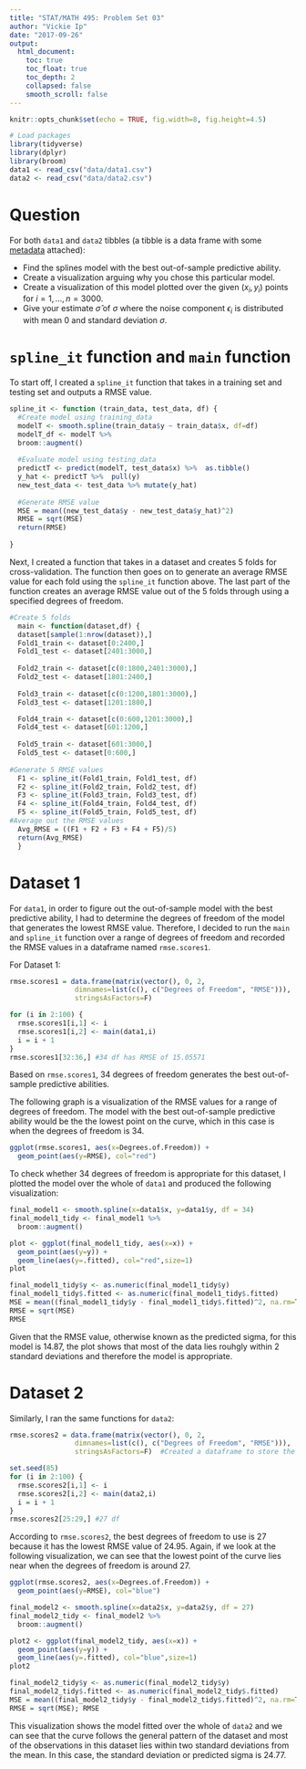 ```yaml
---
title: "STAT/MATH 495: Problem Set 03"
author: "Vickie Ip"
date: "2017-09-26"
output:
  html_document:
    toc: true
    toc_float: true
    toc_depth: 2
    collapsed: false
    smooth_scroll: false
---
```


```r
knitr::opts_chunk$set(echo = TRUE, fig.width=8, fig.height=4.5)

# Load packages
library(tidyverse)
library(dplyr)
library(broom)
data1 <- read_csv("data/data1.csv")
data2 <- read_csv("data/data2.csv")
```

# Question

For both `data1` and `data2` tibbles (a tibble is a data frame with some
[metadata](https://blog.rstudio.com/2016/03/24/tibble-1-0-0#tibbles-vs-data-frames) attached):

* Find the splines model with the best out-of-sample predictive ability.
* Create a visualization arguing why you chose this particular model.
* Create a visualization of this model plotted over the given $(x_i, y_i)$ points for $i=1,\ldots,n=3000$.
* Give your estimate $\widehat{\sigma}$ of $\sigma$ where the noise component $\epsilon_i$ is distributed with mean 0 and standard deviation $\sigma$.

# `spline_it` function and `main` function

To start off, I created a `spline_it` function that takes in a training set and testing set and outputs a RMSE value. 

```r
spline_it <- function (train_data, test_data, df) {
  #Create model using training_data
  modelT <- smooth.spline(train_data$y ~ train_data$x, df=df) 
  modelT_df <- modelT %>%
  broom::augment()
  
  #Evaluate model using testing_data
  predictT <- predict(modelT, test_data$x) %>%  as.tibble() 
  y_hat <- predictT %>%  pull(y)
  new_test_data <- test_data %>% mutate(y_hat)
  
  #Generate RMSE value
  MSE = mean((new_test_data$y - new_test_data$y_hat)^2) 
  RMSE = sqrt(MSE)
  return(RMSE)
  
}
```


Next, I created a function that takes in a dataset and creates 5 folds for cross-validation. The function then goes on to generate an average RMSE value for each fold using the `spline_it` function above. The last part of the function creates an average RMSE value out of the 5 folds through using a specified degrees of freedom.

```r
#Create 5 folds
  main <- function(dataset,df) {
  dataset[sample(1:nrow(dataset)),]
  Fold1_train <- dataset[0:2400,] 
  Fold1_test <- dataset[2401:3000,]
  
  Fold2_train <- dataset[c(0:1800,2401:3000),] 
  Fold2_test <- dataset[1801:2400,] 
  
  Fold3_train <- dataset[c(0:1200,1801:3000),]
  Fold3_test <- dataset[1201:1800,]

  Fold4_train <- dataset[c(0:600,1201:3000),] 
  Fold4_test <- dataset[601:1200,] 
  
  Fold5_train <- dataset[601:3000,]
  Fold5_test <- dataset[0:600,]
  
#Generate 5 RMSE values
  F1 <- spline_it(Fold1_train, Fold1_test, df)
  F2 <- spline_it(Fold2_train, Fold2_test, df)
  F3 <- spline_it(Fold3_train, Fold3_test, df)
  F4 <- spline_it(Fold4_train, Fold4_test, df)
  F5 <- spline_it(Fold5_train, Fold5_test, df)
#Average out the RMSE values  
  Avg_RMSE = ((F1 + F2 + F3 + F4 + F5)/5)
  return(Avg_RMSE)
  }

```


# Dataset 1

For `data1`, in order to figure out the out-of-sample model with the best predictive ability, I had to determine the degrees of freedom of the model that generates the lowest RMSE value. Therefore, I decided to run the `main` and `spline_it` function over a range of degrees of freedom and recorded the RMSE values in a dataframe named `rmse.scores1`.

For Dataset 1:
```r
rmse.scores1 = data.frame(matrix(vector(), 0, 2,
                dimnames=list(c(), c("Degrees of Freedom", "RMSE"))),
                stringsAsFactors=F) 

for (i in 2:100) {
  rmse.scores1[i,1] <- i
  rmse.scores1[i,2] <- main(data1,i)
  i = i + 1
}
rmse.scores1[32:36,] #34 df has RMSE of 15.05571
```

Based on `rmse.scores1`, 34 degrees of freedom generates the best out-of-sample predictive abilities. 

The following graph is a visualization of the RMSE values for a range of degrees of freedom. The model with the best out-of-sample predictive ability would be the the lowest point on the curve, which in this case is when the degrees of freedom is 34.

```r
ggplot(rmse.scores1, aes(x=Degrees.of.Freedom)) + 
  geom_point(aes(y=RMSE), col="red")
```

To check whether 34 degrees of freedom is appropriate for this dataset, I plotted the model over the whole of `data1` and produced the following visualization:

```r
final_model1 <- smooth.spline(x=data1$x, y=data1$y, df = 34)
final_model1_tidy <- final_model1 %>% 
  broom::augment() 

plot <- ggplot(final_model1_tidy, aes(x=x)) +
  geom_point(aes(y=y)) +
  geom_line(aes(y=.fitted), col="red",size=1)
plot

final_model1_tidy$y <- as.numeric(final_model1_tidy$y)
final_model1_tidy$.fitted <- as.numeric(final_model1_tidy$.fitted)
MSE = mean((final_model1_tidy$y - final_model1_tidy$.fitted)^2, na.rm=TRUE)
RMSE = sqrt(MSE)
RMSE
```

Given that the RMSE value, otherwise known as the predicted sigma, for this model is 14.87, the plot shows that most of the data lies rouhgly within 2 standard deviations and therefore the model is appropriate.

# Dataset 2

Similarly, I ran the same functions for `data2`:

```r
rmse.scores2 = data.frame(matrix(vector(), 0, 2,
                dimnames=list(c(), c("Degrees of Freedom", "RMSE"))),
                stringsAsFactors=F)  #Created a dataframe to store the RMSE values for a range of degrees of freedom

set.seed(85)
for (i in 2:100) {
  rmse.scores2[i,1] <- i
  rmse.scores2[i,2] <- main(data2,i)
  i = i + 1
}
rmse.scores2[25:29,] #27 df
```

According to `rmse.scores2`, the best degrees of freedom to use is 27 because it has the lowest RMSE value of 24.95. Again, if we look at the following visualization, we can see that the lowest point of the curve lies near when the degrees of freedom is around 27.

```r
ggplot(rmse.scores2, aes(x=Degrees.of.Freedom)) + 
  geom_point(aes(y=RMSE), col="blue")
```


```r
final_model2 <- smooth.spline(x=data2$x, y=data2$y, df = 27)
final_model2_tidy <- final_model2 %>% 
  broom::augment() 

plot2 <- ggplot(final_model2_tidy, aes(x=x)) +
  geom_point(aes(y=y)) +
  geom_line(aes(y=.fitted), col="blue",size=1)
plot2

final_model2_tidy$y <- as.numeric(final_model2_tidy$y)
final_model2_tidy$.fitted <- as.numeric(final_model2_tidy$.fitted)
MSE = mean((final_model2_tidy$y - final_model2_tidy$.fitted)^2, na.rm=TRUE)
RMSE = sqrt(MSE); RMSE
```

This visualization shows the model fitted over the whole of `data2` and we can see that the curve follows the general pattern of the dataset and  most of the observations in this dataset lies within two standard deviations from the mean. In this case, the standard deviation or predicted sigma is 24.77.

